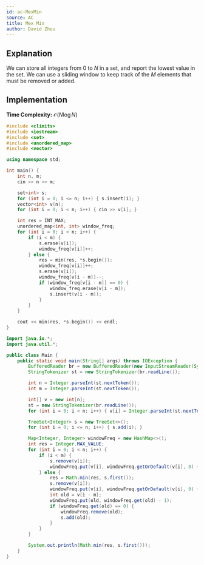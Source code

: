 ```yaml
---
id: ac-MexMin
source: AC
title: Mex Min
author: David Zhou
---
```


## Explanation

We can store all integers from $0$ to $N$ in a set, and report the lowest value in the set. We can use a sliding window to keep track of the $M$ elements that must be removed or added.

## Implementation

**Time Complexity:** $\mathcal{O}(N \log N)$

<LanguageSection>
<CPPSection>

```cpp
#include <climits>
#include <iostream>
#include <set>
#include <unordered_map>
#include <vector>

using namespace std;

int main() {
	int n, m;
	cin >> n >> m;

	set<int> s;
	for (int i = 0; i <= n; i++) { s.insert(i); }
	vector<int> v(n);
	for (int i = 0; i < n; i++) { cin >> v[i]; }

	int res = INT_MAX;
	unordered_map<int, int> window_freq;
	for (int i = 0; i < n; i++) {
		if (i < m) {
			s.erase(v[i]);
			window_freq[v[i]]++;
		} else {
			res = min(res, *s.begin());
			window_freq[v[i]]++;
			s.erase(v[i]);
			window_freq[v[i - m]]--;
			if (window_freq[v[i - m]] == 0) {
				window_freq.erase(v[i - m]);
				s.insert(v[i - m]);
			}
		}
	}

	cout << min(res, *s.begin()) << endl;
}
```

</CPPSection>
<JavaSection>

```java
import java.io.*;
import java.util.*;

public class Main {
	public static void main(String[] args) throws IOException {
		BufferedReader br = new BufferedReader(new InputStreamReader(System.in));
		StringTokenizer st = new StringTokenizer(br.readLine());

		int n = Integer.parseInt(st.nextToken());
		int m = Integer.parseInt(st.nextToken());

		int[] v = new int[n];
		st = new StringTokenizer(br.readLine());
		for (int i = 0; i < n; i++) { v[i] = Integer.parseInt(st.nextToken()); }

		TreeSet<Integer> s = new TreeSet<>();
		for (int i = 0; i <= n; i++) { s.add(i); }

		Map<Integer, Integer> windowFreq = new HashMap<>();
		int res = Integer.MAX_VALUE;
		for (int i = 0; i < n; i++) {
			if (i < m) {
				s.remove(v[i]);
				windowFreq.put(v[i], windowFreq.getOrDefault(v[i], 0) + 1);
			} else {
				res = Math.min(res, s.first());
				s.remove(v[i]);
				windowFreq.put(v[i], windowFreq.getOrDefault(v[i], 0) + 1);
				int old = v[i - m];
				windowFreq.put(old, windowFreq.get(old) - 1);
				if (windowFreq.get(old) == 0) {
					windowFreq.remove(old);
					s.add(old);
				}
			}
		}

		System.out.println(Math.min(res, s.first()));
	}
}
```

</JavaSection>
</LanguageSection>

